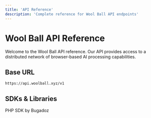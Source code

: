 ```yaml
---
title: 'API Reference'
description: 'Complete reference for Wool Ball API endpoints'
---
```


# Wool Ball API Reference

<Note>
Welcome to the Wool Ball API reference. Our API provides access to a distributed network of browser-based AI processing capabilities.
</Note>

## Base URL

```bash
https://api.woolball.xyz/v1
```

## SDKs & Libraries

<CardGroup cols={2}>
  <Card
    title="PHP"
    icon="php"
    href="https://github.com/bugadoz/woolball-library"
  >
    PHP SDK by Bugadoz
  </Card>
  
</CardGroup>
